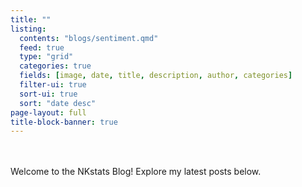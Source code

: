 ```yaml
---
title: ""
listing:
  contents: "blogs/sentiment.qmd"
  feed: true
  type: "grid"
  categories: true
  fields: [image, date, title, description, author, categories]
  filter-ui: true
  sort-ui: true
  sort: "date desc"
page-layout: full
title-block-banner: true
---
```


<div style="height: 20px;"></div>

Welcome to the NKstats Blog! Explore my latest posts below.

<div style="height: 20px;"></div>


